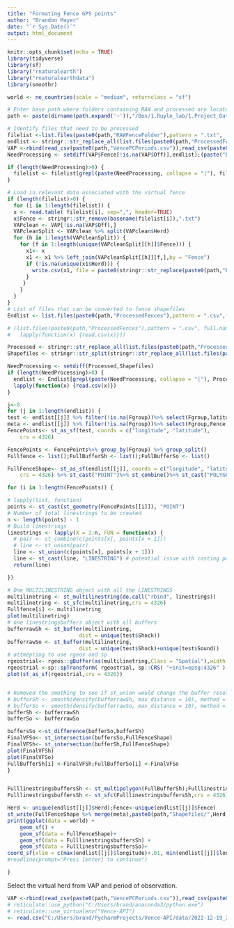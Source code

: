 ```yaml
---
title: "Formating Fence GPS points"
author: "Brandon Mayer"
date: "`r Sys.Date()`"
output: html_document
---
```


```r
knitr::opts_chunk$set(echo = TRUE)
library(tidyverse)
library(sf)
library("rnaturalearth")
library("rnaturalearthdata")
library(smoothr)

world <- ne_countries(scale = "medium", returnclass = "sf")
```

```r
# Enter base path where folders containing RAW and processed are located
path <- paste(dirname(path.expand('~')),"/Box/1.Ruyle_lab/1.Project_Data/Virtual Fencing/", sep="")

# Identify files that need to be processed
filelist <-list.files(paste0(path,"RAWFenceFolder"),pattern = ".txt", full.names = T, all.files = TRUE, recursive = TRUE); filenames <- stringr::str_replace_all(basename(filelist),".txt","")
endlist <- stringr::str_replace_all(list.files(paste0(path,"ProcessedFences"),pattern = ".csv"),".csv","")
VAP <-rbind(read_csv(paste0(path,"VencePCPeriods.csv")),read_csv(paste0(path,"VenceSPPeriods.csv")))
NeedProcessing <- setdiff(VAP$Fence[!is.na(VAP$Off)],endlist);(paste("Listed fences have incomplete `fence off` dates:",VAP$Fence[is.na(VAP$Off)]))

if (length(NeedProcessing)>0) {
  filelist <- filelist[grepl(paste(NeedProcessing, collapse = "|"), filenames)]
}

# Load in relevant data associated with the virtual fence
if (length(filelist)>0) {
  for (i in 1:length(filelist)) {
  x <- read.table( filelist[i], sep=",", header=TRUE)
  x$Fence <- stringr::str_remove(basename(filelist[i]),".txt")
  VAPclean <- VAP[!is.na(VAP$Off),] 
  VAPcleanSplit <- VAPclean %>% split(VAPclean$Herd)
  for (h in 1:length(VAPcleanSplit)) {
    for (f in 1:length(unique(VAPcleanSplit[[h]]$Fence))) {
      x1<- x
      x1 <- x1 %>% left_join(VAPcleanSplit[[h]][f,],by = "Fence")
      if (!is.na(unique(x1$Herd))) {
        write.csv(x1, file = paste0(stringr::str_replace(paste0(path,"ProcessedFences/",unique(x1$Herd),"_",basename(filelist[i])),".txt",".csv")),row.names = F)
      }
     }
    }
  }
}
# List of files that can be converted to fence shapefiles
Endlist <- list.files(paste0(path,"ProcessedFences"),pattern = ".csv",full.names = T)

# (list.files(paste0(path,"ProcessedFences"),pattern = ".csv", full.names = T, all.files = TRUE, recursive = TRUE) %>%
#   lapply(function(x) {read.csv(x)}))
```

```r
Processed <- stringr::str_replace_all(list.files(paste0(path,"ProcessedFences"),pattern = ".csv", full.names = F, all.files = TRUE, recursive = TRUE),".csv","")
Shapefiles <- stringr::str_split(stringr::str_replace_all(list.files(paste0(path,"Shapefiles"),pattern = ".shp", full.names = F, all.files = TRUE, recursive = TRUE),".shp",""), "_") %>% sapply(., "[[", 2) %>% unique()

NeedProcessing <- setdiff(Processed,Shapefiles)
if (length(NeedProcessing)>0) {
  endlist <- Endlist[grepl(paste(NeedProcessing, collapse = "|"), Processed)]%>%
  lapply(function(x) {read.csv(x)})
}

j<-8
for (j in 1:length(endlist)) {
test <- endlist[[j]] %>% filter(!is.na(Fgroup))%>% select(Fgroup,latitude, longitude, Shock, Sound) %>% group_by(Fgroup)%>% mutate(points = seq(1:length(latitude)))
meta <- endlist[[j]] %>% filter(!is.na(Fgroup))%>% select(Fgroup,Fence, Herd, On, Off) %>% group_by(Fence, Herd, On, Off) %>% summarise()
FencePoints<- st_as_sf(test, coords = c("longitude", "latitude"),
    crs = 4326)

FencePoints <- FencePoints%>% group_by(Fgroup) %>% group_split()
Fullfence <- list();FullBufferSh <- list();FullBufferSo <- list()

FullFenceShape<- st_as_sf(endlist[[j]], coords = c("longitude", "latitude"),
    crs = 4326) %>% st_cast("POINT")%>% st_combine()%>% st_cast("POLYGON")

for (i in 1:length(FencePoints)) {

# lapply(list, function)
points <- st_cast(st_geometry(FencePoints[[i]]), "POINT") 
# Number of total linestrings to be created
n <- length(points) - 1
# Build linestrings
linestrings <- lapply(X = 1:n, FUN = function(x) {
  # pair <- st_combine(c(points[x], points[x + 1]))
  # line <- st_union(pair)
  line <- st_union(c(points[x], points[x + 1]))
  line <- st_cast(line, "LINESTRING") # potential issue with casting points to a line
  return(line)

})

# One MULTILINESTRING object with all the LINESTRINGS
multilinetring <- st_multilinestring(do.call("rbind", linestrings))
multilinetring <- st_sfc(multilinetring,crs = 4326)
Fullfence[i] <- multilinetring
plot(multilinetring)
# one linestringsbuffers object with all buffers
bufferrawSh <- st_buffer(multilinetring,
                       dist = unique(test$Shock))
bufferrawSo <- st_buffer(multilinetring,
                       dist = unique(test$Shock)+unique(test$Sound))
# attmepting to use rgeos and sp
rgeostrial<- rgeos::gBuffer(as(multilinetring,Class = "Spatial"),width = unique(test$Shock),capStyle="SQUARE")
rgeostrial <-sp::spTransform( rgeostrial, sp::CRS( "+init=epsg:4326" ) ) 
plot(st_as_sf(rgeostrial,crs = 4326))


# Removed the smothing to see if st_union would change the buffer resolution
# bufferSh <- smooth(densify(bufferrawSh, max_distance = 10), method = "ksmooth", smoothness = 18,)
# bufferSo <- smooth(densify(bufferrawSo, max_distance = 10), method = "ksmooth", smoothness = 18,)
bufferSh <- bufferrawSh
bufferSo <- bufferrawSo

buffersSo <-st_difference(bufferSo,bufferSh)
FinalVFSo<- st_intersection(buffersSo,FullFenceShape)
FinalVFSh<- st_intersection(bufferSh,FullFenceShape)
plot(FinalVFSh)
plot(FinalVFSo)
FullBufferSh[i] <-FinalVFSh;FullBufferSo[i] <-FinalVFSo
}


FulllinestringsbuffersSh <- st_multipolygon(FullBufferSh);FulllinestringsbuffersSo <- st_multipolygon(FullBufferSo)
FulllinestringsbuffersSh <- st_sfc(FulllinestringsbuffersSh,crs = 4326);FulllinestringsbuffersSo <- st_sfc(FulllinestringsbuffersSo,crs = 4326)

Herd <- unique(endlist[[j]]$Herd);Fence<-unique(endlist[[j]]$Fence)
st_write(FullFenceShape %>% merge(meta),paste0(path,"Shapefiles/",Herd,"_",Fence,"_FF.shp"));st_write(FulllinestringsbuffersSo %>% merge(meta),paste0(path,"Shapefiles/",Herd,"_",Fence,"_Sound.shp"));st_write(FulllinestringsbuffersSh %>% merge(meta),paste0(path,"Shapefiles/",Herd,"_",Fence,"_Shock.shp"))
print(ggplot(data = world) +
    geom_sf() +
    geom_sf(data = FullFenceShape)+
    geom_sf(data = FulllinestringsbuffersSh) +
    geom_sf(data = FulllinestringsbuffersSo)+
coord_sf(xlim = c(max(endlist[[j]]$longitude)+.01, min(endlist[[j]]$longitude)-.01), ylim = c(min(endlist[[j]]$latitude)-.01, max(endlist[[j]]$latitude)+.01), expand = FALSE))
#readline(prompt="Press [enter] to continue")

}


```
Select the virtual herd from VAP and period of observation.  
```r
VAP <-rbind(read_csv(paste0(path,"VencePCPeriods.csv")),read_csv(paste0(path,"VenceSPPeriods.csv")))
# reticulate::use_python("C:/Users/brand/anaconda3/python.exe")
# reticulate::use_virtualenv("Vence-API")
<- read.csv("C:/Users/brand/PycharmProjects/Vence-API/data/2022-12-19_2022-12-21_Vence-message-data.csv")

```

